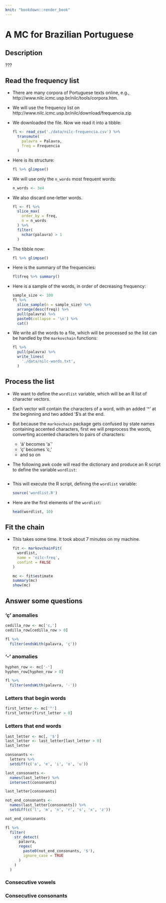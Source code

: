 ```yaml
---
knit: "bookdown::render_book"
---
```


# A MC for Brazilian Portuguese

## Description

???


## Read the frequency list

* There are many corpora of Portuguese texts online, e.g., http://www.nilc.icmc.usp.br/nilc/tools/corpora.htm.

* We will use the frequency list on 
http://www.nilc.icmc.usp.br/nilc/download/frequencia.zip

* We downloaded the file. Now we read it into a tibble:

    ```r
    fl <- read_csv('./data/nilc-frequencia.csv') %>% 
      transmute(
        palavra = Palavra,
        freq = Frequencia
      )
    ```

* Here is its structure:

    ```r
    fl %>% glimpse()
    ```

* We will use only the `n_words` most frequent words:

    ```r
    n_words <- 3e4
    ```

* We also discard one-letter words. 

    ```r
    fl <- fl %>% 
      slice_max(
        order_by = freq,
        n = n_words
      ) %>% 
      filter(
        nchar(palavra) > 1
      )
    ```

* The tibble now:

    ```r
    fl %>% glimpse()
    ```

* Here is the summary of the frequencies:

    ```r
    fl$freq %>% summary()
    ```

* Here is a sample of the words, in order of decreasing frequency:

    ```r
    sample_size <- 100
    fl %>% 
      slice_sample(n = sample_size) %>% 
      arrange(desc(freq)) %>% 
      pull(palavra) %>%
      paste0(collapse = '\n') %>%
      cat()
    ```

* We write all the words to a file, which will be processed so the list can be handled by the `markovchain` functions:

    ```r
    fl %>% 
      pull(palavra) %>% 
      write_lines(
        './data/nilc-words.txt',
      )
    ```


## Process the list

* We want to define the `wordlist` variable, which will be an R list of character vectors.

* Each vector will contain the characters of a word, with an added '^' at the beginning and two added '$'s at the end.

* But because the `markovchain` package gets confused by state names containing accented characters, first we will preprocess the words, converting accented characters to pairs of characters:

  * 'á' becomes 'a´'
  * 'ç' becomes 'c,'
  * and so on

* The following awk code will read the dictionary and produce an R script to define the variable `wordlist`:

    ```awk
    
    ```

* This will execute the R script, defining the `wordlist` variable:

    ```r
    source('wordlist.R')
    ```

* Here are the first elements of the `wordlist`:

    ```r
    head(wordlist, 10)
    ```

## Fit the chain

* This takes some time. It took about $7$ minutes on my machine.

    ```r
    fit <- markovchainFit(
      wordlist,
      name = 'nilc-freq',
      confint = FALSE
    )
    ```

    ```r
    mc <- fit$estimate
    summary(mc)
    show(mc)
    ```


## Answer some questions

### 'ç' anomalies

```r
cedilla_row <- mc['c,']
cedilla_row[cedilla_row > 0]
```

```r
fl %>% 
  filter(endsWith(palavra, 'ç'))
```


### '-' anomalies

```r
hyphen_row <- mc['-']
hyphen_row[hyphen_row > 0]
```

```r
fl %>% 
  filter(endsWith(palavra, '-'))
```


### Letters that begin words

```r
first_letter <- mc['^']
first_letter[first_letter > 0]
```


### Letters that end words

```r
last_letter <- mc[, '$']
last_letter <- last_letter[last_letter > 0]
last_letter
```

```r
consonants <- 
  letters %>% 
  setdiff(c('a', 'e', 'i', 'o', 'u'))

last_consonants <- 
  names(last_letter) %>% 
  intersect(consonants)

last_letter[consonants]
```

```r
not_end_consonants <- 
  names(last_letter[consonants]) %>%
  setdiff(c('l', 'm', 'n', 'r', 's', 'x', 'z'))

not_end_consonants

fl %>% 
  filter(
    str_detect(
      palavra, 
      regex(
        paste0(not_end_consonants, '$'),
        ignore_case = TRUE
      )
    )
  )
```


### Consecutive vowels


### Consecutive consonants

